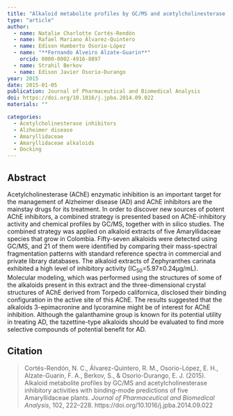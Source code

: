 ```yaml
---
title: "Alkaloid metabolite profiles by GC/MS and acetylcholinesterase inhibitory activities with binding-mode predictions of five Amaryllidaceae plants"
type: "article"
author:
  - name: Natalie Charlotte Cortés-Rendón
  - name: Rafael Mariano Álvarez-Quintero
  - name: Edison Humberto Osorio-López
  - name: "**Fernando Alveiro Alzate-Guarin**"
    orcid: 0000-0002-4916-8897
  - name: Strahil Berkov
  - name: Edison Javier Osorio-Durango
year: 2015
date: 2015-01-05
publication: Journal of Pharmaceutical and Biomedical Analysis
doi: https://doi.org/10.1016/j.jpba.2014.09.022
materials: ""

categories:
  - Acetylcholinesterase inhibitors
  - Alzheimer disease
  - Amaryllidaceae
  - Amaryllidaceae alkaloids
  - Docking
---
```


## Abstract

Acetylcholinesterase (AChE) enzymatic inhibition is an important target for the management of Alzheimer disease (AD) and AChE inhibitors are the mainstay drugs for its treatment. In order to discover new sources of potent AChE inhibitors, a combined strategy is presented based on AChE-inhibitory activity and chemical profiles by GC/MS, together with in silico studies. The combined strategy was applied on alkaloid extracts of five Amaryllidaceae species that grow in Colombia. Fifty-seven alkaloids were detected using GC/MS, and 21 of them were identified by comparing their mass-spectral fragmentation patterns with standard reference spectra in commercial and private library databases. The alkaloid extracts of Zephyranthes carinata exhibited a high level of inhibitory activity (IC~50~=5.97±0.24μg/mL). Molecular modeling, which was performed using the structures of some of the alkaloids present in this extract and the three-dimensional crystal structures of AChE derived from Torpedo californica, disclosed their binding configuration in the active site of this AChE. The results suggested that the alkaloids 3-epimacronine and lycoramine might be of interest for AChE inhibition. Although the galanthamine group is known for its potential utility in treating AD, the tazettine-type alkaloids should be evaluated to find more selective compounds of potential benefit for AD.

## Citation

> Cortés-Rendón, N. C., Álvarez-Quintero, R. M., Osorio-López, E. H., Alzate-Guarin, F. A., Berkov, S., & Osorio-Durango, E. J. (2015). Alkaloid metabolite profiles by GC/MS and acetylcholinesterase inhibitory activities with binding-mode predictions of five Amaryllidaceae plants. *Journal of Pharmaceutical and Biomedical Analysis*, 102, 222--228. https://doi.org/10.1016/j.jpba.2014.09.022